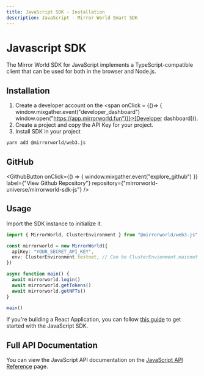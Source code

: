 ```yaml
---
title: JavaScript SDK - Installation
description: JavaScript - Mirror World Smart SDK
---
```


# Javascript SDK

The Mirror World SDK for JavaScript implements a TypeScript-compatible client
that can be used for both in the browser and Node.js.

## Installation

1. Create a developer account on the <span onClick = {()=> {
   window.mixgather.event("developer_dashboard")
   window.open("https://app.mirrorworld.fun")}}>[Developer dashboard]()</span>.
2. Create a project and copy the API Key for your project.
3. Install SDK in your project


```bash
yarn add @mirrorworld/web3.js
```

## GitHub

<GithubButton
  onClick={() => {
    window.mixgather.event("explore_github")
  }}
  label={"View Github Repository"}
  repository={"mirrorworld-universe/mirrorworld-sdk-js"}
/>


## Usage

Import the SDK instance to initialize it.

```ts
import { MirrorWorld, ClusterEnvironment } from "@mirrorworld/web3.js"

const mirrorworld = new MirrorWorld({
  apiKey: "YOUR_SECRET_API_KEY",
  env: ClusterEnvironment.testnet, // Can be ClusterEnvionment.mainnet for mainnet
})

async function main() {
  await mirrorworld.login()
  await mirrorworld.getTokens()
  await mirrorworld.getNFTs()
}

main()
```

If you're building a React Application, you can follow
[this guide](/guides/getting-started-with-mirrorworld-sdk) to get started with
the JavaScript SDK.

## Full API Documentation

You can view the JavaScript API documentation on the
[JavaScript API Reference](/js/js-api) page.
